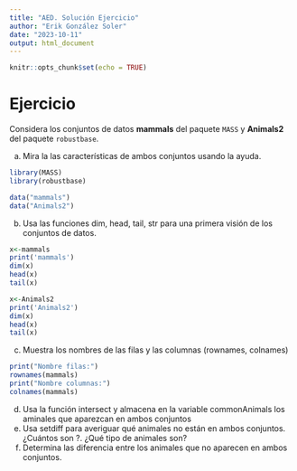 ```yaml
---
title: "AED. Solución Ejercicio"
author: "Erik González Soler"
date: "2023-10-11"
output: html_document
---
```


```r
knitr::opts_chunk$set(echo = TRUE)
```

# Ejercicio
Considera los conjuntos de datos **mammals** del paquete `MASS` y **Animals2** del paquete `robustbase`.

  a. Mira la las características de ambos conjuntos usando la ayuda.
  
```r
library(MASS)
library(robustbase)

data("mammals")
data("Animals2")
```
  
  
  b. Usa las funciones dim, head, tail, str para una primera visión de los conjuntos de datos.
  
```r
x<-mammals
print('mammals')
dim(x)
head(x)
tail(x)

x<-Animals2
print('Animals2')
dim(x)
head(x)
tail(x)
```
  
  
  c. Muestra los nombres de las filas y las columnas (rownames, colnames)
  
```r
print("Nombre filas:")
rownames(mammals)
print("Nombre columnas:")
colnames(mammals)
```
  
  
  d. Usa la función intersect y almacena en la variable commonAnimals los aminales que aparezcan en ambos            conjuntos
  e. Usa setdiff para averiguar qué animales no están en ambos conjuntos. ¿Cuántos son ?. ¿Qué tipo de animales       son?
  f. Determina las diferencia entre los animales que no aparecen en ambos conjuntos.
